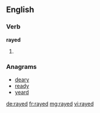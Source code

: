 ==English==

===Verb===
'''rayed'''

# {{en-past of|ray}}

===Anagrams===
* [[deary#English|deary]]
* [[ready#English|ready]]
* [[yeard#English|yeard]]

[[de:rayed]]
[[fr:rayed]]
[[mg:rayed]]
[[vi:rayed]]